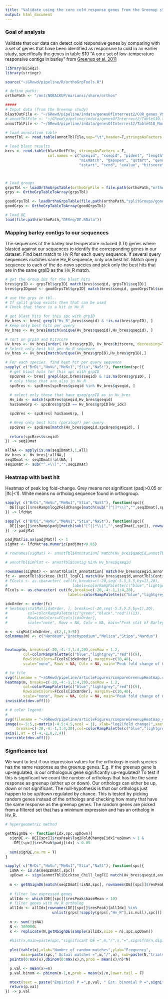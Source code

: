 ```yaml
---
title: "Validate using the core cold response genes from the Greenup study"
output: html_document
---
```


### Goal of analysis

Validate that our data can detect cold responsive genes by comparing with a set of genes that have been identified as responsive to cold in an earlier study, specifically the genes in table S10 "A core set of low-temperature responsive contigs in barley" from [Greenup et al. 2011](journals.plos.org/plosone/article?id=10.1371/journal.pone.0017900)


```r
library(DESeq2)
library(stringr)

source("~/GRewd/pipeline/R/orthoGrpTools.R")
```


```r
# define paths:
orthoPath <- "/mnt/NOBACKUP/mariansc/share/orthos"

#####
# Input data (from the Greenup study)
blastOutFile <- "~/GRewd/pipeline/indata/genesOfInterrest2/COR_genes_VS_allProteomes.blastx"
# annotTblFile <- "~/GRewd/pipeline/indata/genesOfInterrest2/TableS10.txt"
annotTblFile <- "~/GRewd/pipeline/indata/genesOfInterrest2/TableS10_Marian_mod.txt"

# load annotation table
annotTbl <- read.table(annotTblFile,sep="\t",header=T,stringsAsFactors = F,dec = ",")

# load blast results
bres <- read.table(blastOutFile, stringsAsFactors = F,
                   col.names = c("qseqid", "sseqid", "pident", "length", 
                                 "mismatch", "gapopen", "qstart", "qend",
                                 "sstart", "send", "evalue", "bitscore"))



# load groups
grpsTbl <- loadOrthoGrpsTable(orthoGrpFile = file.path(orthoPath,"orthoMCL/groups.txt"))
grps <- OrthoGrpTableToArray(grpsTbl)

goodGrpsTbl <- loadOrthoGrpsTable(file.path(orthoPath,"splitGroups/goodGroups.txt"))
goodGrps <- OrthoGrpTableToArray(goodGrpsTbl)

# load DE
load(file.path(orthoPath,"DESeq/DE.RData"))

```

### Mapping barley contigs to our sequences

The sequences of the barley low temperature induced (LTI) genes where blasted against our sequences to identify the corresponding genes in our dataset. Find best match to Hv_R for each query sequence. If several query sequences matches same Hv_R sequence, only use best hit. Match query sequence to each of the de-novo species and pick only the best hits that are in the same grpID as the Hv_R match.


```r

# get the Group IDs for the blast hits
bres$grpID <- grpsTbl$grpID[ match(bres$sseqid, grpsTbl$seqID)]
bres$grpIDgood <- goodGrpsTbl$grpID[ match(bres$sseqid, goodGrpsTbl$seqID)]

# use the grps in tbl.. 
# If split group exists then that can be used
# Check that there is a hit in Hv_R

# get blast hits for this spc with grpID
Hv_bres <- bres[ grepl("Hv_R",bres$sseqid) & !is.na(bres$grpID), ]
# Keep only best hits per query
Hv_bres <- Hv_bres[match(unique(Hv_bres$qseqid),Hv_bres$qseqid), ]

# sort on grpID and bitscore
Hv_bres <- Hv_bres[order( Hv_bres$grpID, Hv_bres$bitscore, decreasing=T), ]
# Select only best hit per Hv_R sequence
Hv_bres <- Hv_bres[match(unique(Hv_bres$grpID),Hv_bres$grpID),]

# For each species. find best hit per query sequence 
sapply( c("BrDi","HoVu","MeNu1","StLa","NaSt"), function(spc){
  # get blast hits for this spc with grpID
  spcBres <- bres[ grepl(spc,bres$sseqid) & !is.na(bres$grpID), ]
  # only those that are also in Hv_R
  spcBres <- spcBres[spcBres$qseqid %in% Hv_bres$qseqid, ]
  
  # select only those that have qseq/grpID as in Hv_bres
  Hv_idx <- match(spcBres$qseqid,Hv_bres$qseqid)
  hasSameGrp <- spcBres$grpID == Hv_bres$grpID[Hv_idx]

  spcBres <- spcBres[ hasSameGrp, ]

  # Keep only best hits (paralog?) per query
  spcBres <- spcBres[match(Hv_bres$qseqid,spcBres$qseqid), ]
  
  return(spcBres$sseqid)
}) -> seqIDmat

allNA <- apply(is.na(seqIDmat),1,all)
Hv_bres <- Hv_bres[!allNA,]
seqIDmat <- seqIDmat[!allNA, ]
seqIDmat <- sub("^.+\\|","",seqIDmat)
```

### Heatmap with best hit

Heatmap of peak log fold-change. Grey means not significant (padj>0.05 or |lfc|<1). White means no ortholog sequence found in orthogroup.


```r


sapply( c("BrDi","HoVu","MeNu1","StLa","NaSt"), function(spc){
  DE[[spc]]$resRamp$log2FoldChange[match(sub("[^|]*\\|","",seqIDmat[,spc]), rownames(DE[[spc]]$resRamp))]
}) -> lfcMat

sapply( c("BrDi","HoVu","MeNu1","StLa","NaSt"), function(spc){
  DE[[spc]]$resRamp$padj[match(sub("[^|]*\\|","",seqIDmat[,spc]), rownames(DE[[spc]]$resRamp))]
}) -> padjMat

padjMat[is.na(padjMat)] <- 1
sigMat <- lfcMat*as.numeric(padjMat<0.05)

# rownames(sigMat) <- annotTbl$Annotation[ match(Hv_bres$qseqid,annotTbl$Contig) ]

# annotTbl$inPlot <- annotTbl$Contig %in% Hv_bres$qseqid

rownames(sigMat) <- annotTbl$alt_annotation[ match(Hv_bres$qseqid,annotTbl$Contig) ]
fc <- annotTbl$Dicktoo_Chill_logFC[ match(Hv_bres$qseqid,annotTbl$Contig) ]
# FCcols <- as.character( cut(fc,breaks=c(-20,seq(-5.5,5.5,by=1),20),
#                             labels=colorRampPalette(c("blue","lightgrey","red"))(13) ) )
FCcols <- as.character( cut(fc,breaks=c(-20,-4:-1,1:4,20),
                            labels=colorRampPalette(c("blue","lightgrey","red"))(9)))

idxOrder <- order(fc)
# heatmap(statMat[idxOrder, ], breaks=c(-20,seq(-5.5,5.5,by=1),20),
#         col=colorRampPalette(c("green","black","red"))(13),
#         RowSideColors=FCcols[idxOrder],
#         scale="none", Rowv = NA, Colv = NA, main="Peak stat of Barley LTI genes")

m <- sigMat[idxOrder, c(2,1,3:5)]
colnames(m) <- c("Hordeum","Brachypodium","Melica","Stipa","Nardus")


heatmap(m, breaks=c(-20,-4:-1,1:4,20),cexRow = 1.2,
        col=colorRampPalette(c("blue","lightgrey","red"))(9),
        RowSideColors=FCcols[idxOrder], margins=c(10,40),
        scale="none", Rowv = NA, Colv = NA, main="Peak fold change of Greenup genes")

# to file
svg(filename = "~/GRewd/pipeline/articleFigures/compareGreenupHeatmap.svg",width = 7,height = 7)
heatmap(m, breaks=c(-20,-4:-1,1:4,20),cexRow = 1.2,
        col=colorRampPalette(c("blue","lightgrey","red"))(9),
        RowSideColors=FCcols[idxOrder], margins=c(10,40),
        scale="none", Rowv = NA, Colv = NA, main="Peak fold change of Greenup genes")
invisible(dev.off())

```

```r
# # color legend:
#
svg(filename = "~/GRewd/pipeline/articleFigures/compareGreenupHeatmap_colorLegend.svg",width = 3,height = 2)
image(x=-5:5,z=matrix(-4.5:4.5,ncol = 1), xlab="log2(fold change)",xaxt = "n", yaxt="n",
     breaks=c(-20,-4:-1,1:4,20),col=colorRampPalette(c("blue","lightgrey","red"))(9))
axis(1,at = c(-4,-2,0,2,4))
invisible(dev.off())
```


### Significance test

We want to test if our expression values for the orthologs in each species has the same response as the greenup genes. E.g. If the greenup gene is up-regulated, is our orthologous gene significantly up-regulated? To test if this is significant we count the number of orthologs that has the the same response as greenup (either up or down). Our orthologs can either be up, down or not significant. The null-hypothesis is that our orthologs just happen to be up/down regulated by chance. This is tested by picking random genes instead of the orthologs and checking how many that have the same response as the greenup genes. The random genes are picked from a filtered set that has a minimum expression and has an ortholog in Hv_R.


```r
# hypergeometric method

getNSignDE <- function(idx,spc,upDown){
  signDE <- DE[[spc]]$resPeak$log2FoldChange[idx]*upDown > 1 &
    DE[[spc]]$resPeak$padj[idx] < 0.05
  
  sum(signDE,na.rm = T)
}

sapply( c("BrDi","HoVu","MeNu1","StLa","NaSt"), function(spc){
  isNA <- is.na(seqIDmat[,spc])
  upDown <- sign(annotTbl$Dicktoo_Chill_logFC[ match(Hv_bres$qseqid,annotTbl$Contig) ])[!isNA]
  
  m <- getNSignDE(match(seqIDmat[!isNA,spc], rownames(DE[[spc]]$resPeak)),spc,upDown)
  
  # filter low expressed genes
  allIdx <- which(DE[[spc]]$resPeak$baseMean > 10)
  # filter genes with Hv_R ortholog
  allIdx <- allIdx[rownames(DE[[spc]]$resPeak)[allIdx] %in% 
                     unlist(grps[!sapply(grps[,"Hv_R"],is.null),spc])]
  
  n <- sum(!isNA)
  N <- 100000L
  x <- replicate(N,getNSignDE(sample(allIdx,size = n),spc,upDown))
  
  #hist(x,main=paste(spc,"significant DE =",m,"/",n,"=",signif(m/n,digits = 3)))
  
  plot(table(x),xlab="Number of random matches",ylab="Frequency",
       main=paste(spc," Actual matches =",m,"/",n), sub=paste(N,"trials"))
  points(0:max(x),dbinom(0:max(x),n,prob = mean(x)/n)*N)

  p.val <- mean(x>=m)
  p.val.binom <- pbinom(m-1,n,prob = mean(x)/n,lower.tail = F)

  mtext(text = paste("Empirical P =",p.val, " Est. binomial P =",signif(p.val.binom,3)),side = 3,line = 0)
  return(p.val)
}) -> p.val



```
